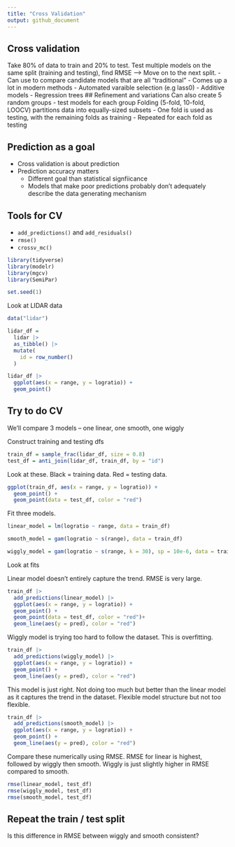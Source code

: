 ```yaml
---
title: "Cross Validation"
output: github_document
---
```


## Cross validation
Take 80% of data to train and 20% to test. Test multiple models on the same split (training and testing), find RMSE --> Move on to the next split. 
- Can use to compare candidate models that are all "traditional"
- Comes up a lot in modern methods 
  - Automated varaible selection (e.g lass0)
  - Additive models
  - Regression trees 
## Refinement and variations 
Can also create 5 random groups - test models for each group 
Folding (5-fold, 10-fold, LOOCV) partitions data into equally-sized subsets
- One fold is used as testing, with the remaining folds as training
- Repeated for each fold as testing 

## Prediction as a goal 
- Cross validation is about prediction
- Prediction accuracy matters 
  - Different goal than statistical signfiicance
  - Models that make poor predictions probably don't adequately describe the data generating mechanism
  
## Tools for CV 
- `add_predictions()` and `add_residuals()`
- `rmse()`
- `crossv_mc()`

```r
library(tidyverse)
library(modelr)
library(mgcv)
library(SemiPar)

set.seed(1)
```

Look at LIDAR data

```r
data("lidar")

lidar_df = 
  lidar |> 
  as_tibble() |> 
  mutate(
    id = row_number()
  )
```

```r
lidar_df |> 
  ggplot(aes(x = range, y = logratio)) +
  geom_point()
```

## Try to do CV

We'll compare 3 models -- one linear, one smooth, one wiggly

Construct training and testing dfs

```r
train_df = sample_frac(lidar_df, size = 0.8)
test_df = anti_join(lidar_df, train_df, by = "id")
```

Look at these. Black = training data. Red = testing data.  

```r
ggplot(train_df, aes(x = range, y = logratio)) +
  geom_point() +
  geom_point(data = test_df, color = "red")
```

Fit three models. 

```r
linear_model = lm(logratio ~ range, data = train_df)

smooth_model = gam(logratio ~ s(range), data = train_df)

wiggly_model = gam(logratio ~ s(range, k = 30), sp = 10e-6, data = train_df)
```

Look at fits

Linear model doesn't entirely capture the trend. RMSE is very large. 
```r
train_df |> 
  add_predictions(linear_model) |> 
  ggplot(aes(x = range, y = logratio)) +
  geom_point() +
  geom_point(data = test_df, color = "red")+
  geom_line(aes(y = pred), color = "red")
```

Wiggly model is trying too hard to follow the dataset. This is overfitting.
```r
train_df |> 
  add_predictions(wiggly_model) |> 
  ggplot(aes(x = range, y = logratio)) +
  geom_point() +
  geom_line(aes(y = pred), color = "red")
```

This model is just right. Not doing too much but better than the linear model as it captures the trend in the dataset. Flexible model structure but not too flexible. 
```r
train_df |> 
  add_predictions(smooth_model) |> 
  ggplot(aes(x = range, y = logratio)) +
  geom_point() +
  geom_line(aes(y = pred), color = "red")
```


Compare these numerically using RMSE. RMSE for linear is highest, followed by wiggly then smooth. Wiggly is just slightly higher in RMSE compared to smooth.

```r
rmse(linear_model, test_df)
rmse(wiggly_model, test_df)
rmse(smooth_model, test_df)
```

## Repeat the train / test split 
Is this difference in RMSE between wiggly and smooth consistent?

```r

```

